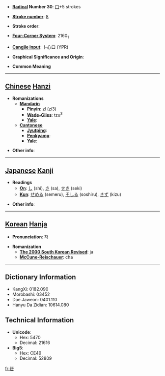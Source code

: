* '''[[Wiktionary:Chinese radical index| Radical]] Number 30''': [[Wiktionary:Chinese radical index 口|口]]+5 strokes

* '''[[Wiktionary:Chinese total strokes index|Stroke number]]''': [[Wiktionary:Chinese total strokes index 8|8]]

* '''Stroke order''': 

* '''[[Wiktionary:Chinese four corner index|Four-Corner System]]''': 2160<sub>1</sub>

* '''[[Wiktionary:Chinese Cangjie index|Cangjie input]]''': 卜心口 (YPR)

* '''Graphical Significance and Origin''': 

* '''Common Meaning'''

----

== [[Chinese]] [[Hanzi]] ==

* '''Romanizations'''
** '''[[Mandarin]]'''
*** '''[[Pinyin]]''': zǐ (zi3)
*** '''[[Wade-Giles]]''': tzu<sup>3</sup>
*** '''[[Yale]]''': 
** '''[[Cantonese]]'''
*** '''[[Jyutping]]''':
*** '''[[Penkyamp]]''': 
*** '''[[Yale]]''': 

* '''Other info''': 

----

== [[Japanese]] [[Kanji]] ==

* '''Readings'''
** '''[[On]]''': [[し]] (shi), [[さ]] (sa), [[せき]] (seki)
** '''[[Kun]]''': [[せめる]] (semeru), [[そしる]] (soshiru), [[きず]] (kizu)

* '''Other info''':  

----

== [[Korean]] [[Hanja]] ==

* '''Pronunciation''': 자

* '''Romanization'''
** '''[[The 2000 South Korean Revised Romanization|The 2000 South Korean Revised]]''': ja
** '''[[McCune-Reischauer]]''': cha

----

== Dictionary Information ==

* KangXi: 0182.090
* Morobashi: 03452
* Dae Jaweon: 0401.110
* Hanyu Da Zidian: 10614.080

== Technical Information ==

* '''Unicode''':
** Hex: 5470
** Decimal: 21616
* '''Big5''':
** Hex: CE49
** Decimal: 52809

[[fr:呰]]